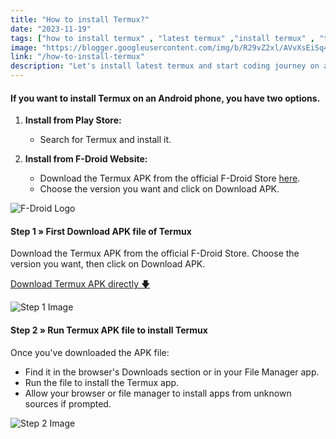 ```yaml
---
title: "How to install Termux?"
date: "2023-11-19"
tags: ["how to install termux" , "latest termux" ,"install termux" , "termux on android phone" ]
image: "https://blogger.googleusercontent.com/img/b/R29vZ2xl/AVvXsEiSq4WLc8IJaCtE_fR4IXGD4dt38lHyZr0TdLgEGSqf7oQkAtmwP_UC54CK_05roXHDzjczj602YXxSUIRfUps2bzFVXrbtzDSgniN2ELInF_cuRxwcC3QN64PhCt9rncfaDET4JYVdNRivDrckj0u61U-7Z-nFN1notDphTDPG_Fvfodg5BtYx4yztE3U/w640-h358/install_termux_post.png"
link: "/how-to-install-termux"
description: "Let's install latest termux and start coding journey on android phone ✨"
---
```


#### If you want to install Termux on an Android phone, you have two options.

1. **Install from Play Store:**
   - Search for Termux and install it.

2. **Install from F-Droid Website:**
   - Download the Termux APK from the official F-Droid Store [here](https://f-droid.org).
   - Choose the version you want and click on Download APK.

![F-Droid Logo](https://f-droid.org/assets/fdroid-logo-text_S0MUfk_FsnAYL7n2MQye-34IoSNm6QM6xYjDnMqkufo=.svg)

#### Step 1 » First Download APK file of Termux

Download the Termux APK from the official F-Droid Store. Choose the version you want, then click on Download APK.

[Download Termux APK directly &#129095;](#)

![Step 1 Image](https://i0.wp.com/theankitnet.com/wp-content/uploads/2022/02/Screenshot_20220215-002947_Termux.jpg?resize=1024%2C939&ssl=1)

#### Step 2 » Run Termux APK file to install Termux

Once you've downloaded the APK file:
- Find it in the browser's Downloads section or in your File Manager app.
- Run the file to install the Termux app.
- Allow your browser or file manager to install apps from unknown sources if prompted.

![Step 2 Image](https://i0.wp.com/theankitnet.com/wp-content/uploads/2022/02/Screenshot_20220215-002947_Termux.jpg?resize=1024%2C939&ssl=1)













